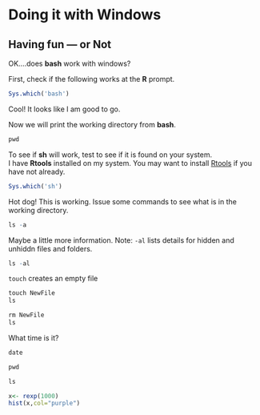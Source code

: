 # Doing it with Windows

## Having fun --- or Not

OK....does **bash** work with windows?

First, check if the following works at the **R** prompt.

```r
Sys.which('bash')
```

Cool!  It looks like I am good to go.

Now we will print the working directory from **bash**.

```r
pwd
```

To see if **sh** will work, test to see if it is found on your system.  
I have **Rtools** installed on my system.  You may want to install [Rtools](http://cran.r-project.org/bin/windows/Rtools/) if you have not already.

```r
Sys.which('sh')
```

Hot dog!  This is working.  Issue some commands to see what is in the working directory.

```r
ls -a
```

Maybe a little more information. Note: `-al` lists details for hidden and 
unhiddn files and folders.

```r
ls -al
```
`touch` creates an empty file

```r
touch NewFile
ls
```
```r
rm NewFile
ls
```

What time is it?

```r
date
```
```r
pwd
```

```r
ls
```

```r
x<- rexp(1000)
hist(x,col="purple")

```



